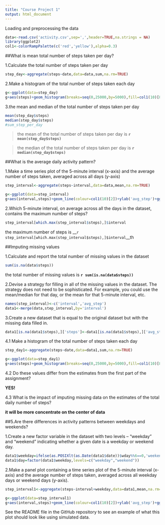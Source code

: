 ```yaml
---
title: "Course Project 1"
output: html_document
---
```


Loading and preprocessing the data

```r
data<-read.csv('activity.csv',sep=',',header=TRUE,na.strings = NA)
library(ggplot2)
col1<-colorRampPalette(c('red','yellow'),alpha=0.3)
```

##What is mean total number of steps taken per day?

1.Calculate the total number of steps taken per day
```r
step_day<-aggregate(steps~date,data=data,sum,na.rm=TRUE)
```


2.Make a histogram of the total number of steps taken each day
```r
g<-ggplot(data=step_day)
g+aes(steps)+geom_histogram(breaks=seq(0,25000,by=5000),fill=col1(10)[8])
```

3.the mean and median of the total number of steps taken per day
```r
mean(step_day$steps)
median(step_day$steps)
#sum_step_per_day
```
>the mean of the total number of steps taken per day is __`r mean(step_day$steps)`__

>the median of the total number of steps taken per day is __`r median(step_day$steps)`__


##What is the average daily activity pattern?

1.Make a time series plot of the 5-minute interval (x-axis) and the average number of steps taken, averaged across all days (y-axis)

```r
step_interval<-aggregate(steps~interval,data=data,mean,na.rm=TRUE)

g<-ggplot(data=step_interval)
g+aes(interval,steps)+geom_line(colour=col1(10)[2])+ylab('avg_step')+ggtitle('avg_step per interval')
```

2.Which 5-minute interval, on average across all the days in the dataset, contains the maximum number of steps?

```r
step_interval[which.max(step_interval$steps),]$interval
```
the maximum number of steps is __`r step_interval[which.max(step_interval$steps),]$interval`__th


##Imputing missing values

1.Calculate and report the total number of missing values in the dataset

```r
sum(is.na(data$steps))
```
the total number of missing values is __`r sum(is.na(data$steps))`__

2.Devise a strategy for filling in all of the missing values in the dataset. The strategy does not need to be sophisticated. For example, you could use the mean/median for that day, or the mean for that 5-minute interval, etc.


```r
names(step_interval)<-c('interval','avg_step')
data1<-merge(data,step_interval,by='interval')
```

3.Create a new dataset that is equal to the original dataset but with the missing data filled in.

```r
data1[is.na(data1$steps),]['steps']<-data1[is.na(data1$steps),]['avg_step']
```

4.1 Make a histogram of the total number of steps taken each day 

```r
step_day1<-aggregate(steps~date,data=data1,sum,na.rm=TRUE)

g<-ggplot(data=step_day1)
g+aes(steps)+geom_histogram(breaks=seq(0,25000,by=5000),fill=col1(10)[8])
```

4.2 Do these values differ from the estimates from the first part of the assignment? 

__YES!__

4.3 What is the impact of imputing missing data on the estimates of the total daily number of steps?

__it will be more concentrate on the center of data__


##5.Are there differences in activity patterns between weekdays and weekends?

1.Create a new factor variable in the dataset with two levels – “weekday” and “weekend” indicating whether a given date is a weekday or weekend day.
```r
data1$weekday=ifelse(as.POSIXlt(as.Date(data1$date))$wday%%6==0,'weekend','weekday')
data1$day=factor(data1$weekday,levels=c("weekday","weekend"))
```

2.Make a panel plot containing a time series plot of the 5-minute interval (x-axis) and the average number of steps taken, averaged across all weekday days or weekend days (y-axis). 

```r
step_interval1<-aggregate(steps~interval+weekday,data=data1,mean,na.rm=TRUE)

g<-ggplot(data=step_interval1)
g+aes(interval,steps)+geom_line(colour=col1(10)[2])+ylab('avg_step')+ggtitle('avg_step per interval')+facet_grid(weekday~.)

```

See the README file in the GitHub repository to see an example of what this plot should look like using simulated data.



